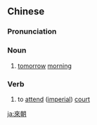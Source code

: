 {{also|来朝}}
==Chinese==
{{zh-forms|s=来朝}}

===Pronunciation===
{{zh-pron
|m=láizhāo
|cat=n,v
}}

===Noun===
{{zh-noun}}

# {{lb|zh|archaic}} [[tomorrow]] [[morning]]

===Verb===
{{zh-verb}}

# {{lb|zh|archaic}} to [[attend]] ([[imperial]]) [[court]]

[[ja:來朝]]